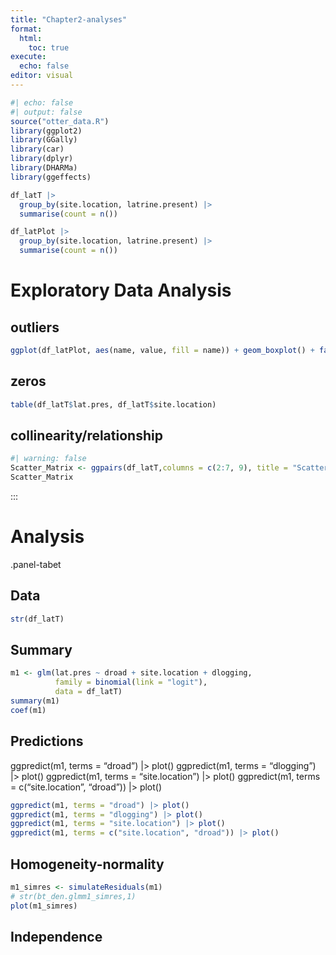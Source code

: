 ```yaml
---
title: "Chapter2-analyses"
format: 
  html:
    toc: true
execute: 
  echo: false
editor: visual
---
```


```r
#| echo: false
#| output: false
source("otter_data.R")
library(ggplot2) 
library(GGally) 
library(car)
library(dplyr)
library(DHARMa)
library(ggeffects)

df_latT |>
  group_by(site.location, latrine.present) |>
  summarise(count = n())

df_latPlot |>
  group_by(site.location, latrine.present) |>
  summarise(count = n())

```

# Exploratory Data Analysis

::: panel-tabset
## outliers

```r
ggplot(df_latPlot, aes(name, value, fill = name)) + geom_boxplot() + facet_grid(site.location ~ latrine.present)
```

## zeros

```r
table(df_latT$lat.pres, df_latT$site.location)

```

## collinearity/relationship

```r
#| warning: false
Scatter_Matrix <- ggpairs(df_latT,columns = c(2:7, 9), title = "Scatter Plot Matrix for latrine Dataset", axisLabels = "show")
Scatter_Matrix
```

:::
:::

# Analysis

.panel-tabet

## Data

```r
str(df_latT)
```

## Summary

```r
m1 <- glm(lat.pres ~ droad + site.location + dlogging, 
          family = binomial(link = "logit"),
          data = df_latT)
summary(m1)
coef(m1)

```

## Predictions

ggpredict(m1, terms = "droad") \|\> plot() ggpredict(m1, terms = "dlogging") \|\> plot() ggpredict(m1, terms = "site.location") \|\> plot() ggpredict(m1, terms = c("site.location", "droad")) \|\> plot()

```r
ggpredict(m1, terms = "droad") |> plot()
ggpredict(m1, terms = "dlogging") |> plot()
ggpredict(m1, terms = "site.location") |> plot()
ggpredict(m1, terms = c("site.location", "droad")) |> plot()

```

## Homogeneity-normality

```r
m1_simres <- simulateResiduals(m1)
# str(bt_den.glmm1_simres,1)
plot(m1_simres)

```

## Independence
